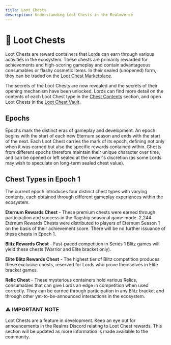 ```yaml
---
title: Loot Chests
description: Understanding Loot Chests in the Realmverse
---
```



# 🎁 Loot Chests

Loot Chests are reward containers that Lords can earn through various activities in the ecosystem. These chests are
primarily rewarded for achievements and high-scoring gameplay and contain advantageous consumables or flashy cosmetic
items. In their sealed (unopened) form, they can be traded on the
[Loot Chest Marketplace](https://empire.realms.world/trade/loot-chests).

The secrets of the Loot Chests are now revealed and the secrets of their opening mechanism have been unlocked. Lords can
find more detail on the contents of each Loot Chest type in the [Chest Contents](/overview/chests/contents) section, and
open Loot Chests in the [Loot Chest Vault](https://empire.realms.world/vault).

## Epochs

Epochs mark the distinct eras of gameplay and development. An epoch begins with the start of each new Eternum season and
ends with the start of the next. Each Loot Chest carries the mark of its epoch, defining not only when it was earned but
also the specific rewards contained within. Chests from different epochs therefore maintain their unique character over
time, and can be opened or left sealed at the owner's discretion (as some Lords may wish to speculate on long-term
sealed chest value).

## Chest Types in Epoch 1

The current epoch introduces four distinct chest types with varying contents, each obtained through different gameplay
experiences within the ecosystem.

**Eternum Rewards Chest** - These premium chests were earned through participation and success in the flagship seasonal
game mode. 2,244 Eternum Rewards Chests were distributed to players of Eternum Season 1 on the basis of their
achievement score. There will be no further issuance of these chests in Epoch 1.

**Blitz Rewards Chest** - Fast-paced competition in Series 1 Blitz games will yield these chests (Warrior and Elite
bracket only).

**Elite Blitz Rewards Chest** - The highest tier of Blitz competition produces these exclusive chests, reserved for
Lords who prove themselves in Elite bracket games.

**Relic Chest** - These mysterious containers hold various Relics, consumables that can give Lords an edge in
competition when used correctly. They can be earned through participation in any Blitz bracket and through other
yet-to-be-announced interactions in the ecosystem.

<div style={importantNote.container}>
  <h3 style={importantNote.title}>⚠️ IMPORTANT NOTE</h3>
  <p style={importantNote.content}>
    Loot Chests are a feature in development. Keep an eye out for announcements in the Realms Discord relating to Loot
    Chest rewards. This section will be updated as more information is made available to the community.
  </p>
</div>
